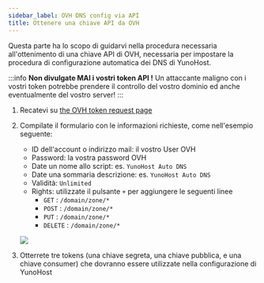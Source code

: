 ```yaml
---
sidebar_label: OVH DNS config via API
title: Ottenere una chiave API da OVH
---
```


Questa parte ha lo scopo di guidarvi nella procedura necessaria all'ottenimento di una chiave API di OVH, necessaria per impostare la procedura di configurazione automatica dei DNS di YunoHost.

:::info
**Non divulgate MAI i vostri token API !** Un attaccante maligno con i vostri token potrebbe prendere il controllo del vostro dominio ed anche eventualmente del vostro server!
:::

1. Recatevi su [the OVH token request page](https://eu.api.ovh.com/createToken/)

2. Compilate il formulario con le informazioni richieste, come nell'esempio seguente:

    - ID dell'account o indirizzo mail: il vostro User OVH
    - Password: la vostra password OVH
    - Date un nome allo script: es. `YunoHost Auto DNS`
    - Date una sommaria descrizione: es. `YunoHost Auto DNS`
    - Validità: `Unlimited`
    - Rights: utilizzate il pulsante `+` per aggiungere le seguenti linee
      - `GET` : `/domain/zone/*`
      - `POST` : `/domain/zone/*`
      - `PUT` : `/domain/zone/*`
      - `DELETE` : `/domain/zone/*`

    ![](/img/providers/registrar_api_ovh_1.png)

3. Otterrete tre tokens (una chiave segreta, una chiave pubblica, e una chiave consumer) che dovranno essere utilizzate nella configurazione di YunoHost
